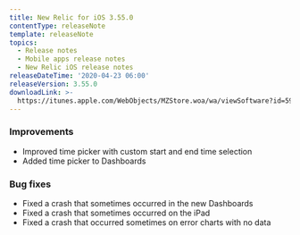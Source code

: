 ```yaml
---
title: New Relic for iOS 3.55.0
contentType: releaseNote
template: releaseNote
topics:
  - Release notes
  - Mobile apps release notes
  - New Relic iOS release notes
releaseDateTime: '2020-04-23 06:00'
releaseVersion: 3.55.0
downloadLink: >-
  https://itunes.apple.com/WebObjects/MZStore.woa/wa/viewSoftware?id=594038638&mt=8
---
```


### Improvements

* Improved time picker with custom start and end time selection
* Added time picker to Dashboards

### Bug fixes

* Fixed a crash that sometimes occurred in the new Dashboards
* Fixed a crash that sometimes occurred on the iPad
* Fixed a crash that occurred sometimes on error charts with no data
